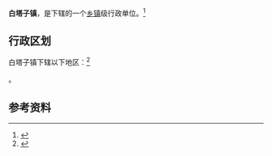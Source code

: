 {{中国乡级行政区|21/13/24/105/000}}

'''白塔子镇'''，是{{PRC admin/fullname|21/13/24/105/000|3}}下辖的一个[[乡镇|乡镇]]级行政单位。<ref>{{PRC admin/ref sgc|{{PRC admin/parent|21/13/24/105/000}}}}</ref>

== 行政区划 ==

白塔子镇下辖以下地区：<ref>{{PRC admin/ref sgc|21/13/24/105/000}}</ref>

{{PRC admin/children|21/13/24/105/000}}。

== 参考资料 ==

{{reflist}}

{{行政区划小作品}}
{{PRC admin/navcat|21/13/24/105/000}}